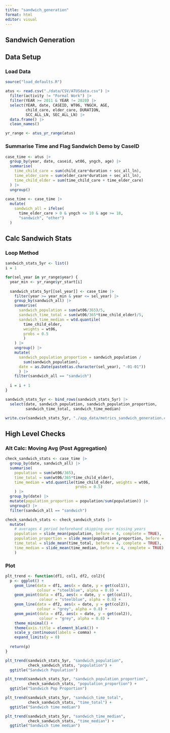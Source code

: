 ```yaml
---
title: "sandwich_generation"
format: html
editor: visual
---
```


## Sandwich Generation

## Data Setup

### Load Data

```r
source("load_defaults.R")

atus <- read.csv("./data/CSV/ATUSdata.csv") |> 
  filter(activity != "Formal Work") |>
  filter(YEAR >= 2011 & YEAR != 2020) |>
  select(YEAR, date, CASEID, WT06, YNGCH, AGE, 
         child_care, elder_care, DURATION,
         SCC_ALL_LN, SEC_ALL_LN) |> 
  data.frame() |> 
  clean_names() 

yr_range <- atus_yr_range(atus)
```

### Summarise Time and Flag Sandwich Demo by CaseID

```r
case_time <- atus |> 
  group_by(year, date, caseid, wt06, yngch, age) |> 
  summarise(
    time_child_care = sum(child_care*duration + scc_all_ln),
    time_elder_care = sum(elder_care*duration + sec_all_ln),
    time_child_elder = sum(time_child_care + time_elder_care)
  ) |> 
  ungroup() 
  
case_time <- case_time |> 
  mutate(
    sandwich_all = ifelse(
      time_elder_care > 0 & yngch <= 10 & age >= 18,
      "sandwich", "other")
  )
```

## Calc Sandwich Stats

### Loop Method

```r
sandwich_stats_5yr <- list()
i = 1

for(sel_year in yr_range$year) {
  year_min <- yr_range$yr_start[i]
  
  sandwich_stats_5yr[[sel_year]] <- case_time |>
    filter(year >= year_min & year <= sel_year) |>
    group_by(sandwich_all) |>
    summarise(
      sandwich_population = sum(wt06/365)/5,
      sandwich_time_total = sum(wt06/365*time_child_elder)/5,
      sandwich_time_median = wtd.quantile(
        time_child_elder, 
        weights = wt06, 
        probs = 0.5
        )
    ) |>
    ungroup() |> 
    mutate(
      sandwich_population_proportion = sandwich_population / 
        sum(sandwich_population), 
      date = as.Date(paste0(as.character(sel_year), "-01-01"))
      ) |> 
    filter(sandwich_all == "sandwich")
  
  i = i + 1
}

sandwich_stats_5yr <- bind_rows(sandwich_stats_5yr) |> 
  select(date, sandwich_population, sandwich_population_proportion,
         sandwich_time_total, sandwich_time_median)

write.csv(sandwich_stats_5yr, "./app_data/metrics_sandwich_generation.csv", row.names = FALSE)
```

## High Level Checks

### Alt Calc: Moving Avg (Post Aggregation)

```r
check_sandwich_stats <- case_time |>
  group_by(date, sandwich_all) |> 
  summarise(
    population = sum(wt06/365),
    time_total = sum(wt06/365*time_child_elder),
    time_median = wtd.quantile(time_child_elder, weights = wt06, 
                               probs = 0.5)
    ) |> 
  group_by(date) |> 
  mutate(population_proportion = population/sum(population)) |> 
  ungroup() |> 
  filter(sandwich_all == "sandwich")

check_sandwich_stats <- check_sandwich_stats |>
  mutate(
    # averages 4 period beforehand skipping over missing years
    population = slide_mean(population, before = 4, complete = TRUE),
    population_proportion = slide_mean(population_proportion, before = 4, complete = TRUE),
    time_total = slide_mean(time_total, before = 4, complete = TRUE),
    time_median = slide_mean(time_median, before = 4, complete = TRUE)
    )
```

### Plot

```r
plt_trend <- function(df1, col1, df2, col2){
  p <- ggplot() +
    geom_line(data = df1, aes(x = date, y = get(col1)), 
              colour = "steelblue", alpha = 0.8) +
    geom_point(data = df1, aes(x = date, y = get(col1)), 
               colour = "steelblue", alpha = 0.8) +
    geom_line(data = df2, aes(x = date, y = get(col2)), 
              colour = "grey", alpha = 0.8) +
    geom_point(data = df2, aes(x = date, y = get(col2)), 
               colour = "grey", alpha = 0.8) +
    theme_minimal() +
    theme(axis.title = element_blank()) +
    scale_y_continuous(labels = comma) +
    expand_limits(y = 0)  
  
  return(p)
}

plt_trend(sandwich_stats_5yr, "sandwich_population", 
          check_sandwich_stats, "population") +
  ggtitle("Sandwich Population")

plt_trend(sandwich_stats_5yr, "sandwich_population_proportion", 
          check_sandwich_stats, "population_proportion") +
  ggtitle("Sandwich Pop Proportion")

plt_trend(sandwich_stats_5yr, "sandwich_time_total", 
          check_sandwich_stats, "time_total") +
  ggtitle("Sandwich time median")

plt_trend(sandwich_stats_5yr, "sandwich_time_median", 
          check_sandwich_stats, "time_median") +
  ggtitle("Sandwich time median")
```
